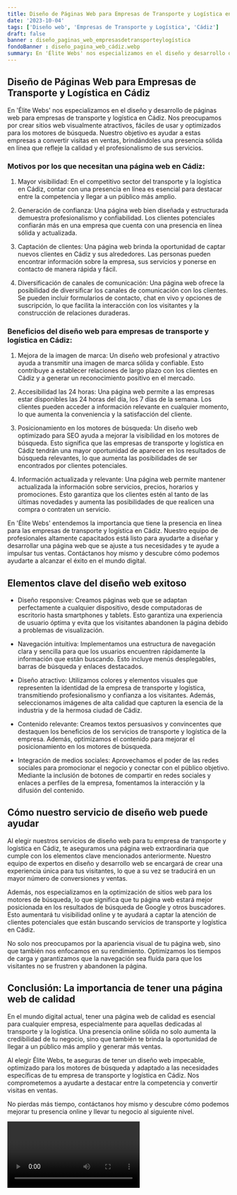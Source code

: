 ```yaml
---
title: Diseño de Páginas Web para Empresas de Transporte y Logística en Cádiz
date: '2023-10-04'
tags: ['Diseño web', 'Empresas de Transporte y Logística', 'Cádiz']
draft: false
banner : diseño_paginas_web_empresasdetransporteylogística
fondoBanner : diseño_pagina_web_cádiz.webp
summary: En 'Élite Webs' nos especializamos en el diseño y desarrollo de páginas web para empresas de transporte y logística en Cádiz. Nos preocupamos por crear sitios web visualmente atractivos, fáciles de usar y optimizados para los motores de búsqueda. Nuestro objetivo es ayudar a estas empresas a convertir visitas en ventas, brindándoles una presencia sólida en línea que refleje la calidad y el profesionalismo de sus servicios.
---
```


## Diseño de Páginas Web para Empresas de Transporte y Logística en Cádiz

En 'Élite Webs' nos especializamos en el diseño y desarrollo de páginas web para empresas de transporte y logística en Cádiz. Nos preocupamos por crear sitios web visualmente atractivos, fáciles de usar y optimizados para los motores de búsqueda. Nuestro objetivo es ayudar a estas empresas a convertir visitas en ventas, brindándoles una presencia sólida en línea que refleje la calidad y el profesionalismo de sus servicios.

### Motivos por los que necesitan una página web en Cádiz:

1. Mayor visibilidad: En el competitivo sector del transporte y la logística en Cádiz, contar con una presencia en línea es esencial para destacar entre la competencia y llegar a un público más amplio.

2. Generación de confianza: Una página web bien diseñada y estructurada demuestra profesionalismo y confiabilidad. Los clientes potenciales confiarán más en una empresa que cuenta con una presencia en línea sólida y actualizada.

3. Captación de clientes: Una página web brinda la oportunidad de captar nuevos clientes en Cádiz y sus alrededores. Las personas pueden encontrar información sobre la empresa, sus servicios y ponerse en contacto de manera rápida y fácil.

4. Diversificación de canales de comunicación: Una página web ofrece la posibilidad de diversificar los canales de comunicación con los clientes. Se pueden incluir formularios de contacto, chat en vivo y opciones de suscripción, lo que facilita la interacción con los visitantes y la construcción de relaciones duraderas.

### Beneficios del diseño web para empresas de transporte y logística en Cádiz:

1. Mejora de la imagen de marca: Un diseño web profesional y atractivo ayuda a transmitir una imagen de marca sólida y confiable. Esto contribuye a establecer relaciones de largo plazo con los clientes en Cádiz y a generar un reconocimiento positivo en el mercado.

2. Accesibilidad las 24 horas: Una página web permite a las empresas estar disponibles las 24 horas del día, los 7 días de la semana. Los clientes pueden acceder a información relevante en cualquier momento, lo que aumenta la conveniencia y la satisfacción del cliente.

3. Posicionamiento en los motores de búsqueda: Un diseño web optimizado para SEO ayuda a mejorar la visibilidad en los motores de búsqueda. Esto significa que las empresas de transporte y logística en Cádiz tendrán una mayor oportunidad de aparecer en los resultados de búsqueda relevantes, lo que aumenta las posibilidades de ser encontrados por clientes potenciales.

4. Información actualizada y relevante: Una página web permite mantener actualizada la información sobre servicios, precios, horarios y promociones. Esto garantiza que los clientes estén al tanto de las últimas novedades y aumenta las posibilidades de que realicen una compra o contraten un servicio.

En 'Élite Webs' entendemos la importancia que tiene la presencia en línea para las empresas de transporte y logística en Cádiz. Nuestro equipo de profesionales altamente capacitados está listo para ayudarte a diseñar y desarrollar una página web que se ajuste a tus necesidades y te ayude a impulsar tus ventas. Contáctanos hoy mismo y descubre cómo podemos ayudarte a alcanzar el éxito en el mundo digital.

<GifSeo />

<Cta />

## Elementos clave del diseño web exitoso

- Diseño responsive: Creamos páginas web que se adaptan perfectamente a cualquier dispositivo, desde computadoras de escritorio hasta smartphones y tablets. Esto garantiza una experiencia de usuario óptima y evita que los visitantes abandonen la página debido a problemas de visualización.

- Navegación intuitiva: Implementamos una estructura de navegación clara y sencilla para que los usuarios encuentren rápidamente la información que están buscando. Esto incluye menús desplegables, barras de búsqueda y enlaces destacados.

- Diseño atractivo: Utilizamos colores y elementos visuales que representen la identidad de la empresa de transporte y logística, transmitiendo profesionalismo y confianza a los visitantes. Además, seleccionamos imágenes de alta calidad que capturen la esencia de la industria y de la hermosa ciudad de Cádiz.

- Contenido relevante: Creamos textos persuasivos y convincentes que destaquen los beneficios de los servicios de transporte y logística de la empresa. Además, optimizamos el contenido para mejorar el posicionamiento en los motores de búsqueda.

- Integración de medios sociales: Aprovechamos el poder de las redes sociales para promocionar el negocio y conectar con el público objetivo. Mediante la inclusión de botones de compartir en redes sociales y enlaces a perfiles de la empresa, fomentamos la interacción y la difusión del contenido.

## Cómo nuestro servicio de diseño web puede ayudar

Al elegir nuestros servicios de diseño web para tu empresa de transporte y logística en Cádiz, te aseguramos una página web extraordinaria que cumple con los elementos clave mencionados anteriormente. Nuestro equipo de expertos en diseño y desarrollo web se encargará de crear una experiencia única para tus visitantes, lo que a su vez se traducirá en un mayor número de conversiones y ventas.

Además, nos especializamos en la optimización de sitios web para los motores de búsqueda, lo que significa que tu página web estará mejor posicionada en los resultados de búsqueda de Google y otros buscadores. Esto aumentará tu visibilidad online y te ayudará a captar la atención de clientes potenciales que están buscando servicios de transporte y logística en Cádiz.

No solo nos preocupamos por la apariencia visual de tu página web, sino que también nos enfocamos en su rendimiento. Optimizamos los tiempos de carga y garantizamos que la navegación sea fluida para que los visitantes no se frustren y abandonen la página.

## Conclusión: La importancia de tener una página web de calidad

En el mundo digital actual, tener una página web de calidad es esencial para cualquier empresa, especialmente para aquellas dedicadas al transporte y la logística. Una presencia online sólida no solo aumenta la credibilidad de tu negocio, sino que también te brinda la oportunidad de llegar a un público más amplio y generar más ventas.

Al elegir Élite Webs, te aseguras de tener un diseño web impecable, optimizado para los motores de búsqueda y adaptado a las necesidades específicas de tu empresa de transporte y logística en Cádiz. Nos comprometemos a ayudarte a destacar entre la competencia y convertir visitas en ventas.

No pierdas más tiempo, contáctanos hoy mismo y descubre cómo podemos mejorar tu presencia online y llevar tu negocio al siguiente nivel.

<Video />

<CtaBot job='Empresas de Transporte y Logística' city='Cádiz'/>

<Gmaps query='Cádiz+españa+maps' />